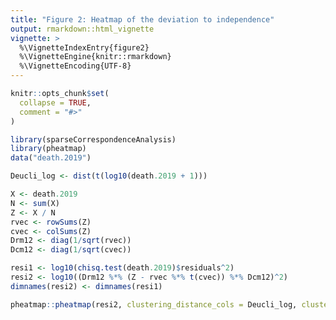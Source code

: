 ```yaml
---
title: "Figure 2: Heatmap of the deviation to independence"
output: rmarkdown::html_vignette
vignette: >
  %\VignetteIndexEntry{figure2}
  %\VignetteEngine{knitr::rmarkdown}
  %\VignetteEncoding{UTF-8}
---
```


```r
knitr::opts_chunk$set(
  collapse = TRUE,
  comment = "#>"
)
```

```r
library(sparseCorrespondenceAnalysis)
library(pheatmap)
data("death.2019")
```

```r
Deucli_log <- dist(t(log10(death.2019 + 1)))

X <- death.2019
N <- sum(X)
Z <- X / N
rvec <- rowSums(Z)
cvec <- colSums(Z)
Drm12 <- diag(1/sqrt(rvec))
Dcm12 <- diag(1/sqrt(cvec))

resi1 <- log10(chisq.test(death.2019)$residuals^2)
resi2 <- log10((Drm12 %*% (Z - rvec %*% t(cvec)) %*% Dcm12)^2)
dimnames(resi2) <- dimnames(resi1)

pheatmap::pheatmap(resi2, clustering_distance_cols = Deucli_log, cluster_rows = FALSE, cluster_cols = TRUE, border_color = "white", clustering_method = "ward.D2")
```



